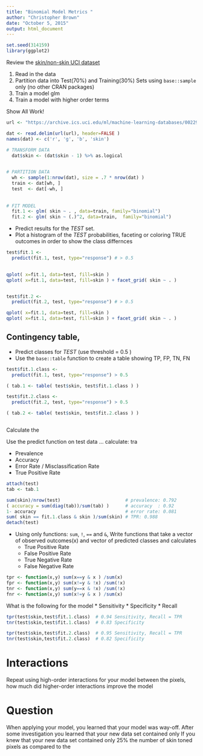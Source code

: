 ---
title: "Binomial Model Metrics "
author: "Christopher Brown"
date: "October 5, 2015"
output: html_document
---

```{r}
set.seed(314159)
library(ggplot2)
```

Review the [skin/non-skin UCI dataset]("https://archive.ics.uci.edu/ml/machine-learning-databases/00229/Skin_NonSkin.txt")

1. Read in the data
2. Partition data into Test(70%) and Training(30%) Sets using `base::sample` only (no other CRAN packages)  
3. Train a model glm
4. Train a model with higher order terms

Show All Work!


```{r}


url <- "https://archive.ics.uci.edu/ml/machine-learning-databases/00229/Skin_NonSkin.txt"

dat <- read.delim(url(url), header=FALSE )
names(dat) <- c('r', 'g', 'b', 'skin') 

# TRANSFORM DATA
  dat$skin <- (dat$skin - 1) %>% as.logical 

  
# PARTITION DATA
  wh <- sample(1:nrow(dat), size = .7 * nrow(dat) )
  train <- dat[wh, ]
  test  <- dat[-wh, ]
  
  
# FIT MODEL
  fit.1 <- glm( skin ~ . , data=train, family="binomial")
  fit.2 <- glm( skin ~ (.)^2, data=train,  family="binomial")

```


- Predict results for the *TEST* set.  
- Plot a histogram of the *TEST* probabilities, faceting or coloring TRUE outcomes in order to show the class differnces 


```{r}

test$fit.1 <-  
  predict(fit.1, test, type="response") # > 0.5 

  
qplot( x=fit.1, data=test, fill=skin )
qplot( x=fit.1, data=test, fill=skin ) + facet_grid( skin ~ . )


test$fit.2 <- 
  predict(fit.2, test, type="response") # > 0.5 

qplot( x=fit.1, data=test, fill=skin )
qplot( x=fit.1, data=test, fill=skin ) + facet_grid( skin ~ . )


```



## Contingency table, 

- Predict classes for *TEST* (use threshold = 0.5 )
- Use the `base::table` function to create a table showing TP, FP, TN, FN


```{r}

test$fit.1.class <-  
  predict(fit.1, test, type="response") > 0.5 

( tab.1 <- table( test$skin, test$fit.1.class ) )

test$fit.2.class <-  
  predict(fit.2, test, type="response") > 0.5 

( tab.2 <- table( test$skin, test$fit.2.class ) )



```

Calculate the 


Use the predict function on test data ... calculate: tra

- Prevalence 
- Accuracy
- Error Rate / Misclassification Rate
- True Positive Rate

```{r, echo=FALSE}
attach(test)
tab <- tab.1

sum(skin)/nrow(test)                        # prevalence: 0.792
( accuracy = sum(diag(tab))/sum(tab) )      # accuracy  : 0.92
1- accuracy                                 # error rate: 0.081
sum( skin == fit.1.class & skin )/sum(skin) # TPR: 0.988
detach(test)

```


- Using only functions: `sum`, `!`, `==` and `&`, 
Write functions that take a vector of observed outcomes(x) and vector of predicted classes and calculates 
  - True Positive Rate  
  - False Positive Rate
  - True Negative Rate  
  - False Negative Rate 

```{r}

tpr <- function(x,y) sum(x==y & x ) /sum(x) 
fpr <- function(x,y) sum(x!=y & !x) /sum(!x)  
tnr <- function(x,y) sum(y==x & !x) /sum(!x)
fnr <- function(x,y) sum(x!=y & x ) /sum(x)

```


What is the following for the model
* Sensitivity 
* Specificity 
* Recall 


```{r}
tpr(test$skin,test$fit.1.class)  # 0.94 Sensitivity, Recall = TPR
tnr(test$skin,test$fit.1.class)  # 0.83 Specificity

tpr(test$skin,test$fit.2.class)  # 0.95 Sensitivity, Recall = TPR
tnr(test$skin,test$fit.2.class)  # 0.82 Specificity
```


# Interactions

Repeat using high-order interactions for your model between the pixels, how much did higher-order interactions improve the model



# Question

When applying your model, you learned that your model was way-off. After some investigation you learned that your new data set contained only If you knew that your new data set contained only 25% the number of skin toned pixels as compared to the 



